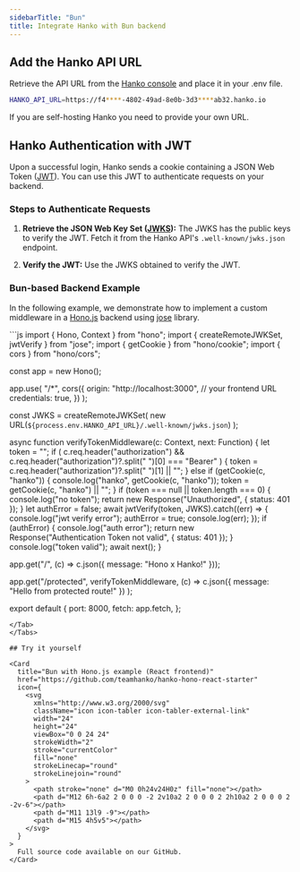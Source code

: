 ```yaml
---
sidebarTitle: "Bun"
title: Integrate Hanko with Bun backend
---
```


## Add the Hanko API URL

Retrieve the API URL from the [Hanko console](https://cloud.hanko.io/) and place it in your .env file.

```sh .env
HANKO_API_URL=https://f4****-4802-49ad-8e0b-3d3****ab32.hanko.io
```

<Note>If you are self-hosting Hanko you need to provide your own URL.</Note>

## Hanko Authentication with JWT

Upon a successful login, Hanko sends a cookie containing a JSON Web Token ([JWT](https://datatracker.ietf.org/doc/html/rfc7519)). You can use this JWT to authenticate requests on your backend.

### Steps to Authenticate Requests

1. **Retrieve the JSON Web Key Set ([JWKS](https://datatracker.ietf.org/doc/html/rfc7517)):** The JWKS has the public keys to verify the JWT. Fetch it from the Hanko API's `.well-known/jwks.json` endpoint.

2. **Verify the JWT:** Use the JWKS obtained to verify the JWT.

### Bun-based Backend Example

In the following example, we demonstrate how to implement a custom middleware in a [Hono.js](https://hono.dev/) backend using [jose](https://www.npmjs.com/package/jose) library.

<Tabs>
<Tab title="Hono.js">
```js
import { Hono, Context } from "hono";
import { createRemoteJWKSet, jwtVerify } from "jose";
import { getCookie } from "hono/cookie";
import { cors } from "hono/cors";

const app = new Hono();

app.use(
  "/*",
  cors({
    origin: "http://localhost:3000", // your frontend URL
    credentials: true,
  })
);

const JWKS = createRemoteJWKSet(
  new URL(`${process.env.HANKO_API_URL}/.well-known/jwks.json`)
);

async function verifyTokenMiddleware(c: Context, next: Function) {
  let token = "";
  if (
    c.req.header("authorization") &&
    c.req.header("authorization")?.split(" ")[0] === "Bearer"
  ) {
    token = c.req.header("authorization")?.split(" ")[1] || "";
  } else if (getCookie(c, "hanko")) {
    console.log("hanko", getCookie(c, "hanko"));
    token = getCookie(c, "hanko") || "";
  }
  if (token === null || token.length === 0) {
    console.log("no token");
    return new Response("Unauthorized", { status: 401 });
  }
  let authError = false;
  await jwtVerify(token, JWKS).catch((err) => {
    console.log("jwt verify error");
    authError = true;
    console.log(err);
  });
  if (authError) {
    console.log("auth error");
    return new Response("Authentication Token not valid", { status: 401 });
  }
  console.log("token valid");
  await next();
}

app.get("/", (c) => c.json({ message: "Hono x Hanko!" }));

app.get("/protected", verifyTokenMiddleware, (c) =>
  c.json({ message: "Hello from protected route!" })
);

export default {
  port: 8000,
  fetch: app.fetch,
};
```
</Tab>
</Tabs>

## Try it yourself

<Card
  title="Bun with Hono.js example (React frontend)"
  href="https://github.com/teamhanko/hanko-hono-react-starter"
  icon={
    <svg
      xmlns="http://www.w3.org/2000/svg"
      className="icon icon-tabler icon-tabler-external-link"
      width="24"
      height="24"
      viewBox="0 0 24 24"
      strokeWidth="2"
      stroke="currentColor"
      fill="none"
      strokeLinecap="round"
      strokeLinejoin="round"
    >
      <path stroke="none" d="M0 0h24v24H0z" fill="none"></path>
      <path d="M12 6h-6a2 2 0 0 0 -2 2v10a2 2 0 0 0 2 2h10a2 2 0 0 0 2 -2v-6"></path>
      <path d="M11 13l9 -9"></path>
      <path d="M15 4h5v5"></path>
    </svg>
  }
>
  Full source code available on our GitHub.
</Card>

